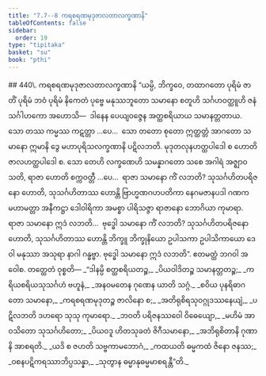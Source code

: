 ```yaml
---
title: "7.7--8 ကရစရဏမုဒုဇာလတာလက္ခဏာနိ"
tableOfContents: false
sidebar:
  order: 19
type: "tipitaka"
basket: "su"
book: "pthi"
---
```



<DynamicBreadcrumb />

<Paragraph type="center" book="pthi">
## 440\. ကရစရဏမုဒုဇာလတာလက္ခဏာနိ
</Paragraph>

<Division number="210" book="pthi">

<Paragraph number="441" book="pthi">
“ယမ္ပိ, ဘိက္ခဝေ, တထာဂတော ပုရိမံ ဇာတိံ ပုရိမံ ဘဝံ ပုရိမံ နိကေတံ ပုဗ္ဗေ မနုဿဘူတော သမာနော စတူဟိ သင်္ဂဟဝတ္ထူဟိ ဇနံ သင်္ဂါဟကော အဟောသိ—  ဒါနေန ပေယျဝဇ္ဇေန အတ္ထစရိယာယ သမာနတ္တတာယ. သော တဿ ကမ္မဿ ကဋတ္တာ …ပေ…  သော တတော စုတော ဣတ္ထတ္တံ အာဂတော သမာနော ဣမာနိ ဒွေ မဟာပုရိသလက္ခဏာနိ ပဋိလဘတိ. မုဒုတလုနဟတ္ထပါဒေါ စ ဟောတိ ဇာလဟတ္ထပါဒေါ စ.
</Paragraph>

<Paragraph number="442" book="pthi">
သော တေဟိ လက္ခဏေဟိ သမန္နာဂတော သစေ အဂါရံ အဇ္ဈာဝသတိ, ရာဇာ ဟောတိ စက္ကဝတ္တီ …ပေ…  ရာဇာ သမာနော ကိံ လဘတိ? သုသင်္ဂဟိတပရိဇနော ဟောတိ, သုသင်္ဂဟိတာဿ ဟောန္တိ ဗြာဟ္မဏဂဟပတိကာ နေဂမဇာနပဒါ ဂဏကမဟာမတ္တာ အနီကဋ္ဌာ ဒေါဝါရိကာ အမစ္စာ ပါရိသဇ္ဇာ ရာဇာနော ဘောဂိယာ ကုမာရာ. ရာဇာ သမာနော ဣဒံ လဘတိ…  ဗုဒ္ဓေါ သမာနော ကိံ လဘတိ? သုသင်္ဂဟိတပရိဇနော ဟောတိ, သုသင်္ဂဟိတာဿ ဟောန္တိ ဘိက္ခူ ဘိက္ခုနိယော ဥပါသကာ ဥပါသိကာယော ဒေဝါ မနုဿာ အသုရာ နာဂါ ဂန္ဓဗ္ဗာ. ဗုဒ္ဓေါ သမာနော ဣဒံ လဘတိ”. ဧတမတ္ထံ ဘဂဝါ အဝေါစ.
</Paragraph>

</Division>
<Division number="211" book="pthi">

<Paragraph number="443" book="pthi">
တတ္ထေတံ ဝုစ္စတိ—
</Paragraph>

<Paragraph number="444" type="verses" book="pthi">
_“ဒါနမ္ပိ စတ္ထစရိယတဉ္စ,_  
_ပိယဝါဒိတဉ္စ သမာနတ္တတဉ္စ;_  
_ကရိယစရိယသုသင်္ဂဟံ ဗဟူနံ,_  
_အနဝမတေန ဂုဏေန ယာတိ သဂ္ဂံ._  

</Paragraph>

<Paragraph number="445" type="verses" book="pthi">
_စဝိယ ပုနရိဓာဂတော သမာနော,_  
_ကရစရဏမုဒုတဉ္စ ဇာလိနော စ;_  
_အတိရုစိရသုဝဂ္ဂုဒဿနေယျံ,_  
_ပဋိလဘတိ ဒဟရော သုသု ကုမာရော._  

</Paragraph>

<Paragraph number="446" type="verses" book="pthi">
_ဘဝတိ ပရိဇနဿဝေါ ဝိဓေယျော,_  
_မဟိမံ အာဝသိတော သုသင်္ဂဟိတော;_  
_ပိယဝဒူ ဟိတသုခတံ ဇိဂီသမာနော,_  
_အဘိရုစိတာနိ ဂုဏာနိ အာစရတိ._  

</Paragraph>

<Paragraph number="447" type="verses" book="pthi">
_ယဒိ စ ဇဟတိ သဗ္ဗကာမဘောဂံ,_  
_ကထယတိ ဓမ္မကထံ ဇိနော ဇနဿ;_  
_ဝစနပဋိကရဿာဘိပ္ပသန္နာ,_  
_သုတွာန ဓမ္မာနုဓမ္မမာစရန္တီ”တိ._
</Paragraph>
</Division>